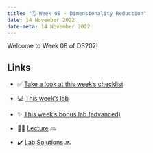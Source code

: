 ---
title: "🗓️ Week 08 - Dimensionality Reduction"
date: 14 November 2022
date-meta: 14 November 2022
---

Welcome to Week 08 of DS202!

## Links

- ✅ [Take a look at this week's checklist](/weeks/week08/checklist.qmd)

- 💻 [This week's lab](/weeks/week08/lab.qmd)

- ✨ [This week's bonus lab (advanced)](/weeks/week08/lab_advanced.qmd)

- 👨‍🏫 [Lecture]() 🔜  

- ✔️ [Lab Solutions]() 🔜